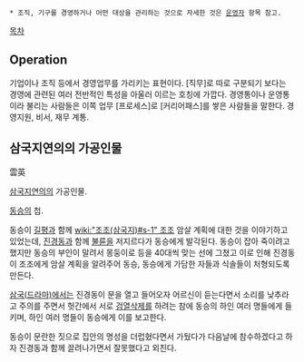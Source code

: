  * 조직, 기구를 경영하거나 어떤 대상을 관리하는 것으로 자세한 것은 [[운영자]] 항목 참고.

[[목차]]

== Operation ==
기업이나 조직 등에서 경영업무를 가리키는 표현이다. [직무]로 따로 구분되기 보다는 경영에 관련된 여러 전반적인 특성을 아울러 이르는 호칭에 가깝다. 경영통이나 운영통이라 불리는 사람들은 이쪽 업무 [프로세스]로 [커리어패스]를 쌓은 사람들을 말한다. 경영지원, 비서, 재무 계통.


== 삼국지연의의 가공인물 ==

雲英

[[삼국지연의]]의 가공인물.

[[동승]]의 첩.

동승이 [[길평]]과 함께 [[wiki:"조조(삼국지)#s-1" 조조]] 암살 계획에 대한 것을 이야기하고 있었는데, [[진경동]]과 함께 [[불륜]]을 저지르다가 동승에게 발각된다. 동승이 잡아 죽이려고 했지만 동승의 부인이 말려서 몽둥이로 등을 40대씩 맞는 선에 그쳤고 이로 인해 진경동이 조조에게 암살 계획을 알려주어 동승, 동승에게 가담한 자들과 식솔들이 처형되도록 만든다.

[[삼국(드라마)]]에서는 진경동이 문을 열고 들어오자 어르신이 듣는다면서 소리를 낮추라고 주의를 주면서 헛간에서 서로 [[검열삭제]]를 하려는 참에 동승의 하인 여러 명들에게 들키며, 하인 여러 명들이 동승에게 이를 보고한다.

동승이 문란한 짓으로 집안의 명성을 더럽혔다면서 가뒀다가 다음날에 참수하겠다고 하자 진경동과 함께 끌려나가면서 잘못했다고 외친다.

